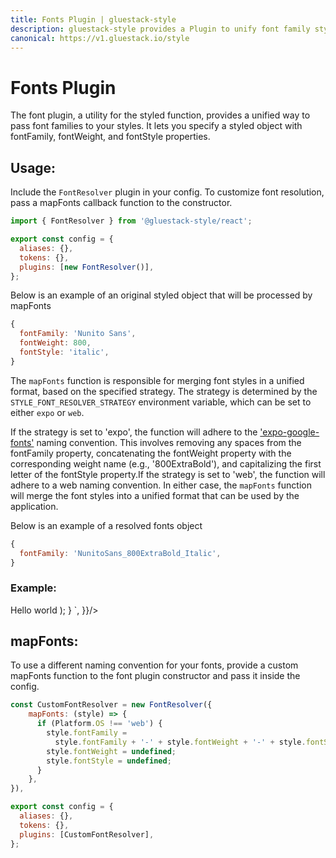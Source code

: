 ```yaml
---
title: Fonts Plugin | gluestack-style
description: gluestack-style provides a Plugin to unify font family styles across platforms.
canonical: https://v1.gluestack.io/style
---
```



<Meta title="styled/plugins/Fonts Plugin" />

# Fonts Plugin

The font plugin, a utility for the styled function, provides a unified way to pass font families to your styles. It lets you specify a styled object with fontFamily, fontWeight, and fontStyle properties.

## Usage:

Include the `FontResolver` plugin in your config. To customize font resolution, pass a mapFonts callback function to the constructor.

```js
import { FontResolver } from '@gluestack-style/react';

export const config = {
  aliases: {},
  tokens: {},
  plugins: [new FontResolver()],
};
```

Below is an example of an original styled object that will be processed by mapFonts

```js
{
  fontFamily: 'Nunito Sans',
  fontWeight: 800,
  fontStyle: 'italic',
}
```

The `mapFonts` function is responsible for merging font styles in a unified format, based on the specified strategy. The strategy is determined by the `STYLE_FONT_RESOLVER_STRATEGY` environment variable, which can be set to either `expo` or `web`.

If the strategy is set to 'expo', the function will adhere to the ['expo-google-fonts'](https://github.com/expo/google-fonts/tree/master/font-packages/dev#readme) naming convention. This involves removing any spaces from the fontFamily property, concatenating the fontWeight property with the corresponding weight name (e.g., '800ExtraBold'), and capitalizing the first letter of the fontStyle property.If the strategy is set to 'web', the function will adhere to a web naming convention. In either case, the `mapFonts` function will merge the font styles into a unified format that can be used by the application.

Below is an example of a resolved fonts object

```js
{
  fontFamily: 'NunitoSans_800ExtraBold_Italic',
}
```

### Example:

<AppProvider>
  <CodePreview
    showArgsController={false}
    metaData={{
      scope: {
        FontResolver,
        Text,
        Provider: StyledProvider,
        config,
        styled,
      },
      code: `
      function App () {
        const StyledText = styled(Text, {
          fontFamily: 'Nunito Sans',
          fontWeight: 800,
          fontStyle: 'italic',
          fontSize: '$xl',
          color: '$black',
          _dark: {
            color: '$white'
          },
        });
        return (
         <Provider config={config}>
            <StyledText>
              Hello world
            </StyledText>
          </Provider>
        );
      }
      `,
    }}/>

</AppProvider>

<br />

## mapFonts:

To use a different naming convention for your fonts, provide a custom mapFonts function to the font plugin constructor and pass it inside the config.

```js
const CustomFontResolver = new FontResolver({
    mapFonts: (style) => {
      if (Platform.OS !== 'web') {
        style.fontFamily =
          style.fontFamily + '-' + style.fontWeight + '-' + style.fontStyle;
        style.fontWeight = undefined;
        style.fontStyle = undefined;
      }
    },
}),

export const config = {
  aliases: {},
  tokens: {},
  plugins: [CustomFontResolver],
};
```
